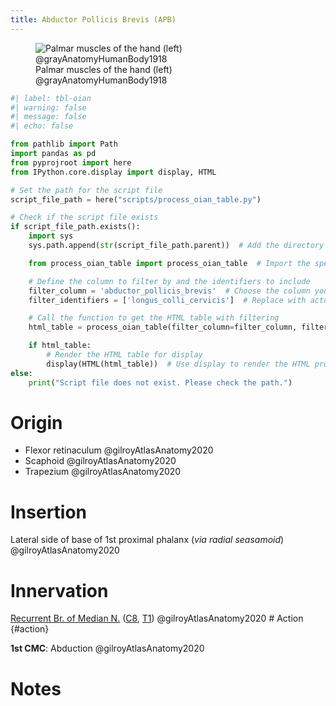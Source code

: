 ```yaml
---
title: Abductor Pollicis Brevis (APB)
---
```


![Palmar muscles of the hand (left) @grayAnatomyHumanBody1918](/The Archive/Images/Gray anatomy 1918 images/Myology/image427 The muscles of the left hand. Palmar surface.gif)


```python
#| label: tbl-oian
#| warning: false
#| message: false
#| echo: false

from pathlib import Path
import pandas as pd
from pyprojroot import here
from IPython.core.display import display, HTML

# Set the path for the script file
script_file_path = here("scripts/process_oian_table.py")

# Check if the script file exists
if script_file_path.exists():
    import sys
    sys.path.append(str(script_file_path.parent))  # Add the directory of the script to the system path

    from process_oian_table import process_oian_table  # Import the specific function

    # Define the column to filter by and the identifiers to include
    filter_column = 'abductor_pollicis_brevis'  # Choose the column you want to filter by
    filter_identifiers = ['longus_colli_cervicis']  # Replace with actual identifiers you want to include

    # Call the function to get the HTML table with filtering
    html_table = process_oian_table(filter_column=filter_column, filter_identifiers=filter_identifiers)

    if html_table:
        # Render the HTML table for display
        display(HTML(html_table))  # Use display to render the HTML properly
else:
    print("Script file does not exist. Please check the path.")

```


# Origin {#origin}

- Flexor retinaculum @gilroyAtlasAnatomy2020
- Scaphoid @gilroyAtlasAnatomy2020
- Trapezium @gilroyAtlasAnatomy2020



# Insertion {#insertion}

Lateral side of base of 1st proximal phalanx
(*via radial seasamoid*) @gilroyAtlasAnatomy2020



# Innervation {#innervation}
[Recurrent Br. of Median N.]({{< var ref-recurrent-branch-of-median-nerve.path >}}) ([C8]({{< var ref-nerve-root.c8 >}}), [T1]({{< var ref-nerve-root.t1 >}})) @gilroyAtlasAnatomy2020 
# Action {#action}

**1st CMC**: Abduction @gilroyAtlasAnatomy2020



# Notes